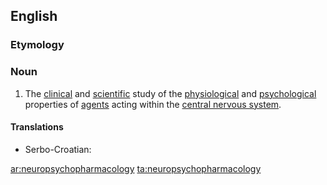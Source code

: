 ==English==

===Etymology===
{{prefix|neuro|psychopharmacology|lang=en}}

===Noun===
{{wikipedia}}
{{en-noun|-}}

# {{lb|en|science}} The [[clinical]] and [[scientific]] study of the [[physiological]] and [[psychological]] properties of [[agent]]s acting within the [[central nervous system]].

====Translations====
{{trans-top|neuropsychopharmacology}}
* Serbo-Croatian: {{t|sh|neuropsihofarmakologija|f}}
{{trans-mid}}
{{trans-bottom}}

[[ar:neuropsychopharmacology]]
[[ta:neuropsychopharmacology]]